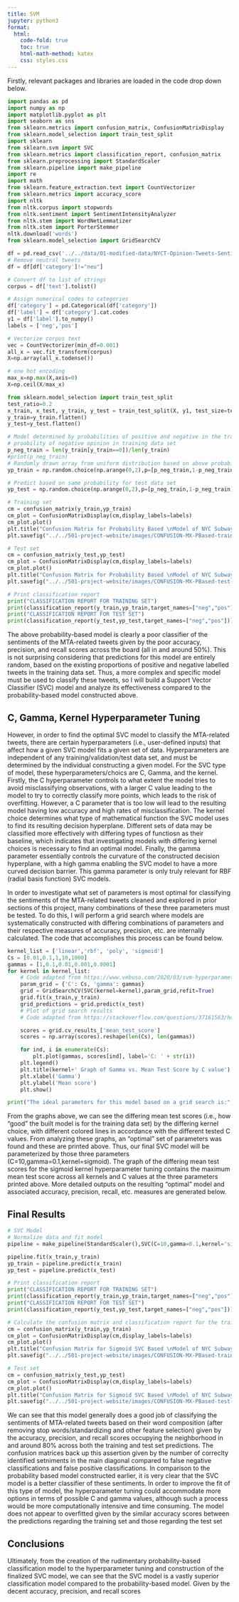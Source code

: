 ```yaml
---
title: SVM
jupyter: python3
format:
  html:
    code-fold: true
    toc: true
    html-math-method: katex
    css: styles.css
---
```


Firstly, relevant packages and libraries are loaded in the code drop down below.

```python
import pandas as pd
import numpy as np
import matplotlib.pyplot as plt
import seaborn as sns
from sklearn.metrics import confusion_matrix, ConfusionMatrixDisplay
from sklearn.model_selection import train_test_split
import sklearn
from sklearn.svm import SVC
from sklearn.metrics import classification_report, confusion_matrix
from sklearn.preprocessing import StandardScaler
from sklearn.pipeline import make_pipeline
import re
import math
from sklearn.feature_extraction.text import CountVectorizer
from sklearn.metrics import accuracy_score
import nltk
from nltk.corpus import stopwords
from nltk.sentiment import SentimentIntensityAnalyzer
from nltk.stem import WordNetLemmatizer
from nltk.stem import PorterStemmer
nltk.download('words')
from sklearn.model_selection import GridSearchCV
```

```python
df = pd.read_csv('../../data/01-modified-data/NYCT-Opinion-Tweets-Sentiments.csv')
# Remove neutral tweets
df = df[df['category']!="neu"]
```

```python
# Convert df to list of strings
corpus = df['text'].tolist()

# Assign numerical codes to categories
df['category'] = pd.Categorical(df['category'])
df['label'] = df['category'].cat.codes
y1 = df['label'].to_numpy()
labels = ['neg','pos']
```

```python
# Vectorize corpus text
vec = CountVectorizer(min_df=0.001)
all_x = vec.fit_transform(corpus)
X=np.array(all_x.todense())

# one hot encoding
max_x=np.max(X,axis=0)
X=np.ceil(X/max_x)
```

```python
from sklearn.model_selection import train_test_split
test_ratio=0.2
x_train, x_test, y_train, y_test = train_test_split(X, y1, test_size=test_ratio, random_state=0)
y_train=y_train.flatten()
y_test=y_test.flatten()
```

```python
# Model determined by probabilities of positive and negative in the training data
# proability of negative opinion in training data set
p_neg_train = len(y_train[y_train==0])/len(y_train)
#print(p_neg_train)
# Randomly drawn array from uniform distribution based on above probability that serves as a prediction
yp_train = np.random.choice(np.arange(0,2),p=[p_neg_train,1-p_neg_train],size=len(y_train))

# Predict based on same probability for test data set
yp_test = np.random.choice(np.arange(0,2),p=[p_neg_train,1-p_neg_train],size=len(y_test))

# Training set
cm = confusion_matrix(y_train,yp_train)
cm_plot = ConfusionMatrixDisplay(cm,display_labels=labels)
cm_plot.plot()
plt.title("Confusion Matrix for Probability Based \nModel of NYC Subway Opinion Tweets Training Set")
plt.savefig("../../501-project-website/images/CONFUSION-MX-PBased-train-Opinion-Tweets.png")

# Test set
cm = confusion_matrix(y_test,yp_test)
cm_plot = ConfusionMatrixDisplay(cm,display_labels=labels)
cm_plot.plot()
plt.title("Confusion Matrix for Probability Based \nModel of NYC Subway Opinion Tweets Test Set")
plt.savefig("../../501-project-website/images/CONFUSION-MX-PBased-test-Opinion-Tweets.png")

# Print classification report
print("CLASSIFICATION REPORT FOR TRAINING SET")
print(classification_report(y_train,yp_train,target_names=["neg","pos"]))
print("CLASSIFICATION REPORT FOR TEST SET")
print(classification_report(y_test,yp_test,target_names=["neg","pos"]))
```

The above probability-based model is clearly a poor classifier of the sentiments of the MTA-related tweets given by the poor accuracy, precision, and recall scores across the board (all in and around 50%). This is not surprising considering that predictions for this model are entirely random, based on the existing proportions of positive and negative labelled tweets in the training data set. Thus, a more complex and specific model must be used to classify these tweets, so I will build a Support Vector Classifier (SVC) model and analyze its effectiveness compared to the probability-based model constructed above.

## C, Gamma, Kernel Hyperparameter Tuning

However, in order to find the optimal SVC model to classify the MTA-related tweets, there are certain hyperparameters (i.e., user-defined inputs) that affect how a given SVC model fits a given set of data.  Hyperparameters are independent of any training/validation/test data set, and must be determined by the individual constructing a given model. For the SVC type of model, these hyperparameters/choics are C, Gamma, and the kernel. Firstly, the C hyperparameter controls to what extent the model tries to avoid misclassifying observations, with a larger C value leading to the model to try to correctly classify more points, which leads to the risk of overfitting. However, a C parameter that is too low will lead to the resulting model having low accuracy and high rates of misclassification. The kernel choice determines what type of mathematical function the SVC model uses to find its resulting decision hyperplane. Different sets of data may be classified more effectively with differing types of functiosn as their baseline, which indicates that investigating models with differing kernel choices is necessary to find an optimal model. Finally, the gamma parameter essentially controls the curvature of the constructed decision hyperplane, with a high gamma enabling the SVC model to have a more curved decision barrier. This gamma parameter is only truly relevant for RBF (radial basis function) SVC models.

In order to investigate what set of parameters is most optimal for classifying the sentiments of the MTA-related tweets cleaned and explored in prior sections of this project, many combinations of these three parameters must be tested. To do this, I will perform a grid search where models are systematically constructed with differing combinations of parameters and their respective measures of accuracy, precision, etc. are internally calculated. The code that accomplishes this process can be found below.

```python
kernel_list = ['linear','rbf', 'poly', 'sigmoid']
Cs = [0.01,0.1,1,10,1000]
gammas = [1,0.1,0.01,0.001,0.0001]
for kernel in kernel_list:
    # Code adapted from https://www.vebuso.com/2020/03/svm-hyperparameter-tuning-using-gridsearchcv/
    param_grid = {'C': Cs, 'gamma': gammas}
    grid = GridSearchCV(SVC(kernel=kernel),param_grid,refit=True)
    grid.fit(x_train,y_train)
    grid_predictions = grid.predict(x_test)
    # Plot of grid search results
    # Code adapted from https://stackoverflow.com/questions/37161563/how-to-graph-grid-scores-from-gridsearchcv

    scores = grid.cv_results_['mean_test_score']
    scores = np.array(scores).reshape(len(Cs), len(gammas))

    for ind, i in enumerate(Cs):
        plt.plot(gammas, scores[ind], label='C: ' + str(i))
    plt.legend()
    plt.title(kernel+' Graph of Gamma vs. Mean Test Score by C value')
    plt.xlabel('Gamma')
    plt.ylabel('Mean score')
    plt.show()
```

```python
print("The ideal parameters for this model based on a grid search is:",grid.best_estimator_)
```

From the graphs above, we can see the differing mean test scores (i.e., how "good" the built model is for the training data set) by the differing kernel choice, with different colored lines in accordance with the different tested C values. From analyzing these graphs, an "optimal" set of parameters was found and these are printed above. Thus, our final SVC model will be parameterized by those three parameters (C=10,gamma=0.1,kernel=sigmoid). The graph of the differing mean test scores for the sigmoid kernel hyperparameter tuning contains the maximum mean test score across all kernels and C values at the three parameters printed above. More detailed outputs on the resulting "optimal" model and associated accuracy, precision, recall, etc. measures are generated below.

## Final Results

```python
# SVC Model
# Normalize data and fit model
pipeline = make_pipeline(StandardScaler(),SVC(C=10,gamma=0.1,kernel='sigmoid'))

pipeline.fit(x_train,y_train)
yp_train = pipeline.predict(x_train)
yp_test = pipeline.predict(x_test)

# Print classification report
print("CLASSIFICATION REPORT FOR TRAINING SET")
print(classification_report(y_train,yp_train,target_names=["neg","pos"]))
print("CLASSIFICATION REPORT FOR TEST SET")
print(classification_report(y_test,yp_test,target_names=["neg","pos"]))

# Calculate the confusion matrix and classification report for the train and test data.
cm = confusion_matrix(y_train,yp_train)
cm_plot = ConfusionMatrixDisplay(cm,display_labels=labels)
cm_plot.plot()
plt.title("Confusion Matrix for Sigmoid SVC Based \nModel of NYC Subway Opinion Tweets Training Set")
plt.savefig("../../501-project-website/images/CONFUSION-MX-PBased-train-Opinion-Tweets.png")

# Test set
cm = confusion_matrix(y_test,yp_test)
cm_plot = ConfusionMatrixDisplay(cm,display_labels=labels)
cm_plot.plot()
plt.title("Confusion Matrix for Sigmoid SVC Based \nModel of NYC Subway Opinion Tweets Test Set")
plt.savefig("../../501-project-website/images/CONFUSION-MX-PBased-test-Opinion-Tweets.png")
```

We can see that this model generally does a good job of classifying the sentiments of MTA-related tweets based on their word composition (after removing stop words/standardizing and other feature selection) given by the accuracy, precision, and recall scores occupying the neighborhood in and around 80% across both the training and test set predictions. The confusion matrices back up this assertion given by the number of correclty identified setniments in the main diagonal compared to false negative classifications and false positive classifications. In comparison to the probability based model constructed earlier, it is very clear that the SVC model is a better classifier of these sentiments. In order to improve the fit of this type of model, the hyperparameter tuning could accommodate more options in terms of possible C and gamma values, although such a process would be more computationally intensive and time consuming. The model does not appear to overfitted given by the similar accuracy scores between the predictions regarding the training set and those regarding the test set

## Conclusions

Ultimately, from the creation of the rudimentary probability-based classification model to the hyperparameter tuning and construction of the finalized SVC model, we can see that the SVC model is a vastly superior classification model compared to the probability-based model. Given by the decent accuracy, precision, and recall scores

